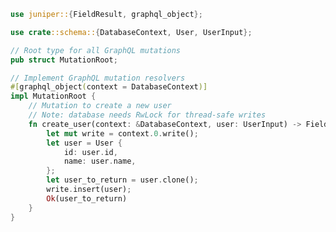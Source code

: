 ```rust  title="db-graphql/src/mutation.rs"
use juniper::{FieldResult, graphql_object};

use crate::schema::{DatabaseContext, User, UserInput};

// Root type for all GraphQL mutations
pub struct MutationRoot;

// Implement GraphQL mutation resolvers
#[graphql_object(context = DatabaseContext)]
impl MutationRoot {
    // Mutation to create a new user
    // Note: database needs RwLock for thread-safe writes
    fn create_user(context: &DatabaseContext, user: UserInput) -> FieldResult<User> {
        let mut write = context.0.write();
        let user = User {
            id: user.id,
            name: user.name,
        };
        let user_to_return = user.clone();
        write.insert(user);
        Ok(user_to_return)
    }
}

```
